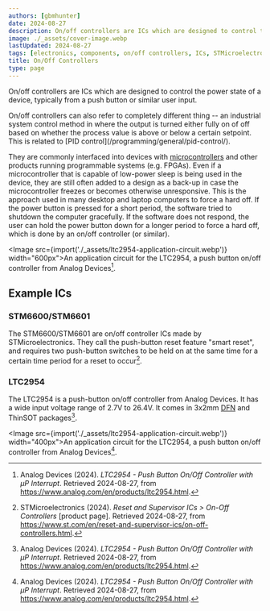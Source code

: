 ```yaml
---
authors: [gbmhunter]
date: 2024-08-27
description: On/off controllers are ICs which are designed to control the power state of a device, typically from a push button or similar user input.
image: ./_assets/cover-image.webp
lastUpdated: 2024-08-27
tags: [electronics, components, on/off controllers, ICs, STMicroelectronics, Analog Devices]
title: On/Off Controllers
type: page
---
```


<WarningIsNotes />

On/off controllers are ICs which are designed to control the power state of a device, typically from a push button or similar user input.

<Aside type="tip">
On/off controllers can also refer to completely different thing -- an industrial system control method in where the output is turned either fully on of off based on whether the process value is above or below a certain setpoint. This is related to [PID control](/programming/general/pid-control/).
</Aside>

They are commonly interfaced into devices with [microcontrollers](/programming/microcontrollers/) and other products running programmable systems (e.g. FPGAs). Even if a microcontroller that is capable of low-power sleep is being used in the device, they are still often added to a design as a back-up in case the microcontroller freezes or becomes otherwise unresponsive. This is the approach used in many desktop and laptop computers to force a hard off. If the power button is pressed for a short period, the software tried to shutdown the computer gracefully. If the software does not respond, the user can hold the power button down for a longer period to force a hard off, which is done by an on/off controller (or similar).

<Image src={import('./_assets/ltc2954-application-circuit.webp')} width="600px">An application circuit for the LTC2954, a push button on/off controller from Analog Devices[^analog-devices-ltc2954-ds].</Image>

## Example ICs

### STM6600/STM6601

The STM6600/STM6601 are on/off controller ICs made by STMicroelectronics. They call the push-button reset feature "smart reset", and requires two push-button switches to be held on at the same time for a certain time period for a reset to occur[^st-on-off-controllers].

### LTC2954

The LTC2954 is a push-button on/off controller from Analog Devices. It has a wide input voltage range of 2.7V to 26.4V. It comes in 3x2mm [DFN](/pcb-design/component-packages/dfn-component-package/) and ThinSOT packages[^analog-devices-ltc2954-ds].

<Image src={import('./_assets/ltc2954-application-circuit.webp')} width="400px">An application circuit for the LTC2954, a push button on/off controller from Analog Devices[^analog-devices-ltc2954-ds].</Image>

[^analog-devices-ltc2954-ds]: Analog Devices (2024). _LTC2954 - Push Button On/Off Controller with µP Interrupt_. Retrieved 2024-08-27, from https://www.analog.com/en/products/ltc2954.html.
[^st-on-off-controllers]: STMicroelectronics (2024). _Reset and Supervisor ICs > On-Off Controllers_ [product page]. Retrieved 2024-08-27, from https://www.st.com/en/reset-and-supervisor-ics/on-off-controllers.html.